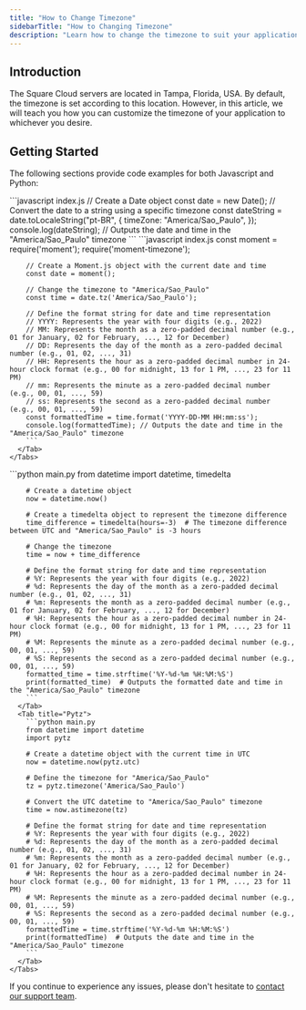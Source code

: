 ```yaml
---
title: "How to Change Timezone"
sidebarTitle: "How to Changing Timezone"
description: "Learn how to change the timezone to suit your application's needs."
---
```

## Introduction

The Square Cloud servers are located in Tampa, Florida, USA. By default, the timezone is set according to this location. However, in this article, we will teach you how you can customize the timezone of your application to whichever you desire.

## Getting Started

The following sections provide code examples for both Javascript and Python:

<Tabs>
  <Tab title="Javascript">
    <Tabs>
      <Tab title="Native">
        ```javascript index.js
        // Create a Date object
        const date = new Date();
        // Convert the date to a string using a specific timezone
        const dateString = date.toLocaleString("pt-BR", {
          timeZone: "America/Sao_Paulo",
        });
        console.log(dateString); // Outputs the date and time in the "America/Sao_Paulo" timezone
        ```
      </Tab>
      <Tab title="Moment">
        ```javascript index.js
        const moment = require('moment');
        require('moment-timezone');

        // Create a Moment.js object with the current date and time
        const date = moment();

        // Change the timezone to "America/Sao_Paulo"
        const time = date.tz('America/Sao_Paulo');

        // Define the format string for date and time representation
        // YYYY: Represents the year with four digits (e.g., 2022)
        // MM: Represents the month as a zero-padded decimal number (e.g., 01 for January, 02 for February, ..., 12 for December)
        // DD: Represents the day of the month as a zero-padded decimal number (e.g., 01, 02, ..., 31)
        // HH: Represents the hour as a zero-padded decimal number in 24-hour clock format (e.g., 00 for midnight, 13 for 1 PM, ..., 23 for 11 PM)
        // mm: Represents the minute as a zero-padded decimal number (e.g., 00, 01, ..., 59)
        // ss: Represents the second as a zero-padded decimal number (e.g., 00, 01, ..., 59)
        const formattedTime = time.format('YYYY-DD-MM HH:mm:ss');
        console.log(formattedTime); // Outputs the date and time in the "America/Sao_Paulo" timezone
        ```
      </Tab>
    </Tabs>
  </Tab>
  <Tab title="Python">
    <Tabs>
      <Tab title="Native">
        ```python main.py
        from datetime import datetime, timedelta

        # Create a datetime object
        now = datetime.now()

        # Create a timedelta object to represent the timezone difference
        time_difference = timedelta(hours=-3)  # The timezone difference between UTC and "America/Sao_Paulo" is -3 hours

        # Change the timezone
        time = now + time_difference

        # Define the format string for date and time representation
        # %Y: Represents the year with four digits (e.g., 2022)
        # %d: Represents the day of the month as a zero-padded decimal number (e.g., 01, 02, ..., 31)
        # %m: Represents the month as a zero-padded decimal number (e.g., 01 for January, 02 for February, ..., 12 for December)
        # %H: Represents the hour as a zero-padded decimal number in 24-hour clock format (e.g., 00 for midnight, 13 for 1 PM, ..., 23 for 11 PM)
        # %M: Represents the minute as a zero-padded decimal number (e.g., 00, 01, ..., 59)
        # %S: Represents the second as a zero-padded decimal number (e.g., 00, 01, ..., 59)
        formatted_time = time.strftime('%Y-%d-%m %H:%M:%S')
        print(formatted_time)  # Outputs the formatted date and time in the "America/Sao_Paulo" timezone
        ```
      </Tab>
      <Tab title="Pytz">
        ```python main.py
        from datetime import datetime
        import pytz

        # Create a datetime object with the current time in UTC
        now = datetime.now(pytz.utc)

        # Define the timezone for "America/Sao_Paulo"
        tz = pytz.timezone('America/Sao_Paulo')

        # Convert the UTC datetime to "America/Sao_Paulo" timezone
        time = now.astimezone(tz)

        # Define the format string for date and time representation
        # %Y: Represents the year with four digits (e.g., 2022)
        # %d: Represents the day of the month as a zero-padded decimal number (e.g., 01, 02, ..., 31)
        # %m: Represents the month as a zero-padded decimal number (e.g., 01 for January, 02 for February, ..., 12 for December)
        # %H: Represents the hour as a zero-padded decimal number in 24-hour clock format (e.g., 00 for midnight, 13 for 1 PM, ..., 23 for 11 PM)
        # %M: Represents the minute as a zero-padded decimal number (e.g., 00, 01, ..., 59)
        # %S: Represents the second as a zero-padded decimal number (e.g., 00, 01, ..., 59)
        formattedTime = time.strftime('%Y-%d-%m %H:%M:%S')
        print(formattedTime)  # Outputs the date and time in the "America/Sao_Paulo" timezone
        ```
      </Tab>
    </Tabs>
  </Tab>
</Tabs>

If you continue to experience any issues, please don't hesitate to [contact our support team](/company/support).